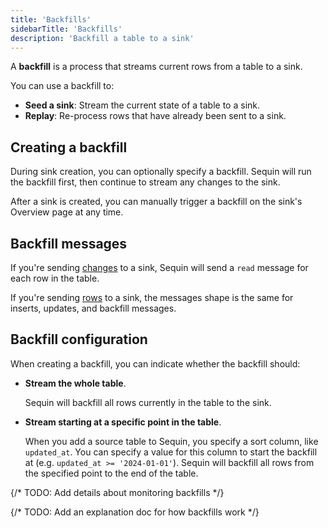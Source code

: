 ```yaml
---
title: 'Backfills'
sidebarTitle: 'Backfills'
description: 'Backfill a table to a sink'
---
```


A **backfill** is a process that streams current rows from a table to a sink.

You can use a backfill to:

- **Seed a sink**: Stream the current state of a table to a sink.
- **Replay**: Re-process rows that have already been sent to a sink.

## Creating a backfill

During sink creation, you can optionally specify a backfill. Sequin will run the backfill first, then continue to stream any changes to the sink.

After a sink is created, you can manually trigger a backfill on the sink's Overview page at any time.

## Backfill messages

If you're sending [changes](/reference/messages#change-messages) to a sink, Sequin will send a `read` message for each row in the table.

If you're sending [rows](/reference/messages#row-messages) to a sink, the messages shape is the same for inserts, updates, and backfill messages.

## Backfill configuration

When creating a backfill, you can indicate whether the backfill should:

- **Stream the whole table**.

    Sequin will backfill all rows currently in the table to the sink.

- **Stream starting at a specific point in the table**.

    When you add a source table to Sequin, you specify a sort column, like `updated_at`. You can specify a value for this column to start the backfill at (e.g. `updated_at >= '2024-01-01'`). Sequin will backfill all rows from the specified point to the end of the table.

{/* TODO: Add details about monitoring backfills */}

{/* TODO: Add an explanation doc for how backfills work */}
